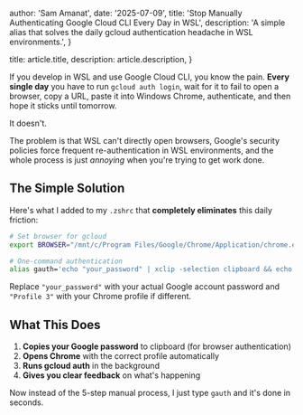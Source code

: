 
  author: 'Sam Amanat',
  date: '2025-07-09',
  title: 'Stop Manually Authenticating Google Cloud CLI Every Day in WSL',
  description:
    'A simple alias that solves the daily gcloud authentication headache in WSL environments.',
}

  title: article.title,
  description: article.description,
}


If you develop in WSL and use Google Cloud CLI, you know the pain. **Every single day** you have to run `gcloud auth login`, wait for it to fail to open a browser, copy a URL, paste it into Windows Chrome, authenticate, and then hope it sticks until tomorrow.

It doesn't.

The problem is that WSL can't directly open browsers, Google's security policies force frequent re-authentication in WSL environments, and the whole process is just *annoying* when you're trying to get work done.

## The Simple Solution

Here's what I added to my `.zshrc` that **completely eliminates** this daily friction:

```bash
# Set browser for gcloud
export BROWSER="/mnt/c/Program Files/Google/Chrome/Application/chrome.exe"

# One-command authentication
alias gauth='echo "your_password" | xclip -selection clipboard && echo "✅ Password copied to clipboard" && "/mnt/c/Program Files/Google/Chrome/Application/chrome.exe" --profile-directory="Profile 3" > /dev/null 2>&1 && gcloud auth application-default login > /dev/null 2>&1 && echo "🎉 Authentication complete!"'
```

Replace `"your_password"` with your actual Google account password and `"Profile 3"` with your Chrome profile if different.

## What This Does

1. **Copies your Google password** to clipboard (for browser authentication)
2. **Opens Chrome** with the correct profile automatically  
3. **Runs gcloud auth** in the background
4. **Gives you clear feedback** on what's happening

Now instead of the 5-step manual process, I just type `gauth` and it's done in seconds.